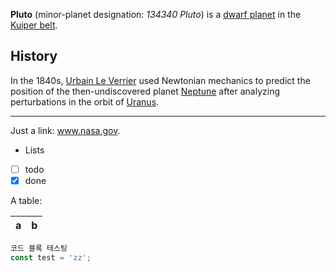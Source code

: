 **Pluto** (minor-planet designation: _134340 Pluto_)
is a
[dwarf planet](https://en.wikipedia.org/wiki/Dwarf_planet)
in the
[Kuiper belt](https://en.wikipedia.org/wiki/Kuiper_belt).

## History

In the 1840s,
[Urbain Le Verrier](https://wikipedia.org/wiki/Urbain_Le_Verrier)
used Newtonian mechanics to predict the position of the
then-undiscovered planet
[Neptune](https://wikipedia.org/wiki/Neptune)
after analyzing perturbations in the orbit of
[Uranus](https://wikipedia.org/wiki/Uranus).

---

Just a link: www.nasa.gov.

- Lists
- [ ] todo
- [x] done

A table:

| a   | b   |
| --- | --- |

```ts
코드 블록 테스팅
const test = 'zz';
```
